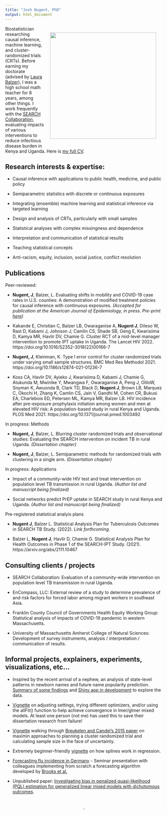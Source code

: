 ```yaml
---
title: "Josh Nugent, PhD"
output: html_document
---
```

<img style="float: right;width: 340px;padding:20px;" src="biopic.jpg">


Biostatistician researching causal inference, machine learning, and cluster-randomized trials (CRTs). Before earning my doctorate (advised by [Laura Balzer](https://www.balzerlab.com/)), I was a high school math teacher for 8 years, among other things. I work frequently with the [SEARCH Collaboration](https://www.searchendaids.com/), evaluating impacts of various interventions to reduce infectious disease burden in Kenya and Uganda. Here is [my full CV](https://joshua-nugent.github.io/cv/Nugent_CV.pdf).


## Research interests & expertise:

 + Causal inference with applications to public health, medicine, and public policy
 
 + Semiparametric statistics with discrete or continuous exposures
 
 + Integrating (ensemble) machine learning and statistical inference via targeted learning
 
 + Design and analysis of CRTs, particularly with small samples
 
 + Statistical analyses with complex missingness and dependence
 
 + Interpretation and communication of statistical results
 
 + Teaching statistical concepts
 
 + Anti-racism, equity, inclusion, social justice, conflict resolution


 
## Publications

Peer-reviewed:

 + **Nugent, J**, Balzer, L. Evaluating shifts in mobility and COVID-19 case rates in U.S. counties: A demonstration of modified treatment policies for causal inference with continuous exposures. *(Accepted for publication at the American Journal of Epidemiology, in press. Pre-print [here](http://arxiv.org/abs/2110.12529))*

 + Kakande E, Christian C, Balzer LB, Owaraganise A, **Nugent J**, DiIeso W, Rast D, Kabami J, Johnson J, Camlin CS, Shade SB, Geng E, Kwarisiima D, Kamya MR, Havlir DV, Chamie G. Cluster RCT of a mid-level manager intervention to promote IPT uptake in Uganda. The Lancet HIV 2022. https://doi.org/10.1016/S2352-3018(22)00166-7

 + **Nugent, J**, Kleinman, K. Type I error control for cluster randomized trials under varying small sample structures. BMC Med Res Methodol 2021. https://doi.org/10.1186/s12874-021-01236-7

 + Koss CA, Havlir DV, Ayieko J, Kwarisiima D, Kabami J, Chamie G, Atukunda M, Mwinike Y, Mwangwa F, Owaraganise A, Peng J, OliloW, Snyman K, Awuonda B, Clark TD, Black D, **Nugent J**, Brown LB, Marquez C, Okochi H, Zhang K, Camlin CS, Jain V, Gandhi M, Cohen CR, Bukusi EA, Charlebois ED, Petersen ML, Kamya MR, Balzer LB. HIV incidence after pre-exposure prophylaxis initiation among women and men at elevated HIV risk: A population-based study in rural Kenya and Uganda. PLOS Med 2021. https://doi.org/10.1371/journal.pmed.1003492

In progress: Methods

 + **Nugent, J**, Balzer, L. Blurring cluster randomized trials and observational studies:
Evaluating the SEARCH intervention on incident TB in rural Uganda. *(Dissertation chapter)*

 + **Nugent, J**, Balzer, L. Semiparametric methods for randomized trials with clustering in a single arm. *(Dissertation chapter)*

In progress: Applications

 + Impact of a community-wide HIV test and treat intervention on population level TB transmission in rural Uganda. *(Author list and manuscript being finalized)*

 + Social networks predict PrEP uptake in SEARCH study in rural Kenya and Uganda. *(Author list and manuscript being finalized)*

Pre-registered statistical analyis plans

 + **Nugent J**, Balzer L. Statistical Analysis Plan for Tuberculosis Outcomes in SEARCH TB Study. (2022). *Link forthcoming.*

 + Balzer L, **Nugent J**, Havlir D, Chamie G. Statistical Analysis Plan for Health Outcomes in Phase 1 of the SEARCH-IPT Study. (2021). https://arxiv.org/abs/2111.10467

 
## Consulting clients / projects

 + SEARCH Collaboration: Evaluation of a community-wide intervention on population level TB transmission in rural Uganda.

 + EnCompass, LLC: External review of a study to determine prevalence of and risk factors for forced labor among migrant workers in southeast Asia.

 + Franklin County Council of Governments Health Equity Working Group: Statistical analysis of impacts of COVID-19 pandemic in western Massachusetts.
 
 + University of Massachusetts Amherst College of Natural Sciences: Development of survey instruments, analysis / interpretation / communication of results.
 

## Informal projects, explainers, experiments, visualizations, etc...

 + Inspired by the recent arrival of a nephew, an analysis of state-level patterns in newborn names and future name popularity prediction. [Summary of some findings](http://joshua-nugent.github.io/newborn_names) and [Shiny app in development](https://joshuanugent.shinyapps.io/babynames/) to explore the data.

 + [Vignette](https://joshua-nugent.github.io/allFit/) on adjusting settings, trying different optimizers, and/or using the allFit() function to help achieve convergence in lmer/glmer mixed models. At least one person (not me) has used this to save their dissertation research from failure!

 + [Vignette](https://joshua-nugent.github.io/maximin/) walking through [Breukelen and Candel's 2015 paper](https://doi.org/10.1177/0962280211421344) on maximin approaches to planning a cluster randomized trial and calculating sample size in the face of uncertainty.

 + Extremely beginner-friendly [vignette](https://joshua-nugent.github.io/splines/) on how splines work in regression.

 + [Forecasting flu incidence in Germany](https://joshua-nugent.github.io/eb/eb.pdf) - Seminar presentation with colleagues implementing from scratch a forecasting algorithm developed by [Brooks et al.](https://doi.org/10.1371/journal.pcbi.1004382)
 
 + Unpublished paper: [Investigating bias in penalized quasi-likelihood (PQL) estimation for generalized linear mixed models with dichotomous outcomes](https://joshua-nugent.github.io/pql/main.pdf).

<br>

<center>
[![Tw](t_blue.png){width=3%}](https://twitter.com/joshuanugent?ref_src=twsrc%5Etfw)
</center>

<br>

